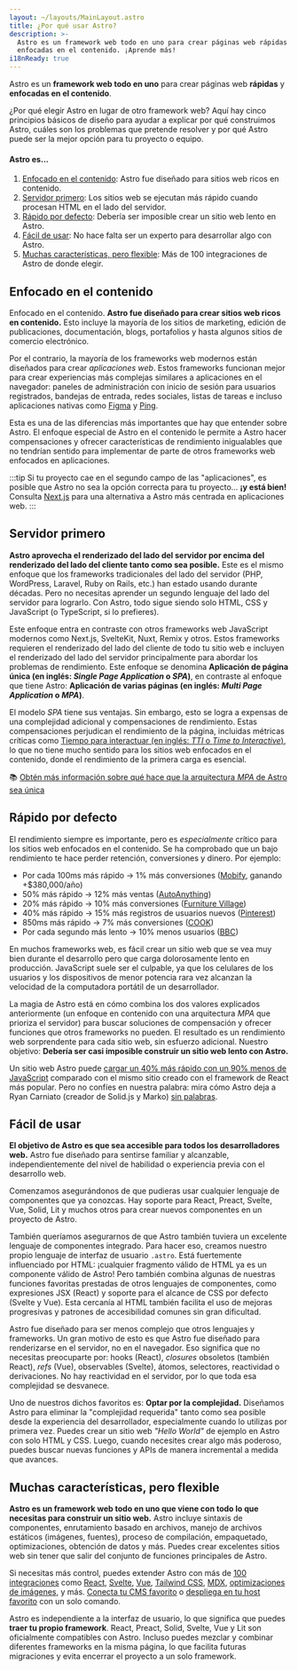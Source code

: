 ```yaml
---
layout: ~/layouts/MainLayout.astro
title: ¿Por qué usar Astro?
description: >-
  Astro es un framework web todo en uno para crear páginas web rápidas y
  enfocadas en el contenido. ¡Aprende más!
i18nReady: true
---
```


Astro es un **framework web todo en uno** para crear páginas web **rápidas** y **enfocadas en el contenido**.

¿Por qué elegir Astro en lugar de otro framework web? Aquí hay cinco principios básicos de diseño para ayudar a explicar por qué construimos Astro, cuáles son los problemas que pretende resolver y por qué Astro puede ser la mejor opción para tu proyecto o equipo.

#### Astro es...

1. [Enfocado en el contenido](#enfocado-en-el-contenido): Astro fue diseñado para sitios web ricos en contenido.
2. [Servidor primero](#servidor-primero): Los sitios web se ejecutan más rápido cuando procesan HTML en el lado del servidor.
3. [Rápido por defecto](#rápido-por-defecto): Debería ser imposible crear un sitio web lento en Astro.
4. [Fácil de usar](#fácil-de-usar): No hace falta ser un experto para desarrollar algo con Astro.
5. [Muchas características, pero flexible](#muchas-características-pero-flexible): Más de 100 integraciones de Astro de donde elegir.

## Enfocado en el contenido

Enfocado en el contenido. **Astro fue diseñado para crear sitios web ricos en contenido.** Esto incluye la mayoría de los sitios de marketing, edición de publicaciones, documentación, blogs, portafolios y hasta algunos sitios de comercio electrónico.

Por el contrario, la mayoría de los frameworks web modernos están diseñados para crear *aplicaciones web*. Estos frameworks funcionan mejor para crear experiencias más complejas similares a aplicaciones en el navegador: paneles de administración con inicio de sesión para usuarios registrados, bandejas de entrada, redes sociales, listas de tareas e incluso aplicaciones nativas como [Figma](https://figma.com/) y [Ping](https://ping.gg/).

Esta es una de las diferencias más importantes que hay que entender sobre Astro. El enfoque especial de Astro en el contenido le permite a Astro hacer compensaciones y ofrecer características de rendimiento inigualables que no tendrían sentido para implementar de parte de otros frameworks web enfocados en aplicaciones.

:::tip
Si tu proyecto cae en el segundo campo de las "aplicaciones", es posible que Astro no sea la opción correcta para tu proyecto... **¡y está bien!** Consulta [Next.js](https://nextjs.org/) para una alternativa a Astro más centrada en aplicaciones web.
:::

## Servidor primero

**Astro aprovecha el renderizado del lado del servidor por encima del renderizado del lado del cliente tanto como sea posible.** Este es el mismo enfoque que los frameworks tradicionales del lado del servidor (PHP, WordPress, Laravel, Ruby on Rails, etc.) han estado usando durante décadas. Pero no necesitas aprender un segundo lenguaje del lado del servidor para lograrlo. Con Astro, todo sigue siendo solo HTML, CSS y JavaScript (o TypeScript, si lo prefieres).

Este enfoque entra en contraste con otros frameworks web JavaScript modernos como Next.js, SvelteKit, Nuxt, Remix y otros. Estos frameworks requieren el renderizado del lado del cliente de todo tu sitio web e incluyen el renderizado del lado del servidor principalmente para abordar los problemas de rendimiento. Este enfoque se denomina **Aplicación de página única (en inglés: _Single Page Application_ o _SPA_)**, en contraste al enfoque que tiene Astro: **Aplicación de varias páginas (en inglés: _Multi Page Application_ o _MPA_)**.

El modelo _SPA_ tiene sus ventajas. Sin embargo, esto se logra a expensas de una complejidad adicional y compensaciones de rendimiento. Estas compensaciones perjudican el rendimiento de la página, incluidas métricas críticas como [Tiempo para interactuar (en inglés: _TTI_ o _Time to Interactive_)](https://web.dev/interactive/), lo que no tiene mucho sentido para los sitios web enfocados en el contenido, donde el rendimiento de la primera carga es esencial.

📚 [Obtén más información sobre qué hace que la arquitectura _MPA_ de Astro sea única](/es/concepts/mpa-vs-spa/)

## Rápido por defecto

El rendimiento siempre es importante, pero es *especialmente* crítico para los sitios web enfocados en el contenido. Se ha comprobado que un bajo rendimiento te hace perder retención, conversiones y dinero. Por ejemplo:

- Por cada 100ms más rápido → 1% más conversiones ([Mobify](https://web.dev/why-speed-matters/), ganando +$380,000/año)
- 50% más rápido → 12% más ventas ([AutoAnything](https://www.digitalcommerce360.com/2010/08/19/web-accelerator-revs-conversion-and-sales-autoanything/))
- 20% más rápido → 10% más conversiones ([Furniture Village](https://www.thinkwithgoogle.com/intl/en-gb/marketing-strategies/app-and-mobile/furniture-village-and-greenlight-slash-page-load-times-boosting-user-experience/))
- 40% más rápido → 15% más registros de usuarios nuevos ([Pinterest](https://medium.com/pinterest-engineering/driving-user-growth-with-performance-improvements-cfc50dafadd7))
- 850ms más rápido → 7% más conversiones ([COOK](https://web.dev/why-speed-matters/))
- Por cada segundo más lento → 10% menos usuarios ([BBC](https://www.creativebloq.com/features/how-the-bbc-builds-websites-that-scale))

En muchos frameworks web, es fácil crear un sitio web que se vea muy bien durante el desarrollo pero que carga dolorosamente lento en producción. JavaScript suele ser el culpable, ya que los celulares de los usuarios y los dispositivos de menor potencia rara vez alcanzan la velocidad de la computadora portátil de un desarrollador.

La magia de Astro está en cómo combina los dos valores explicados anteriormente (un enfoque en contenido con una arquitectura _MPA_ que prioriza el servidor) para buscar soluciones de compensación y ofrecer funciones que otros frameworks no pueden. El resultado es un rendimiento web sorprendente para cada sitio web, sin esfuerzo adicional. Nuestro objetivo: **Debería ser casi imposible construir un sitio web lento con Astro.**

Un sitio web Astro puede [cargar un 40% más rápido con un 90% menos de JavaScript](https://twitter.com/t3dotgg/status/1437195415439360003) comparado con el mismo sitio creado con el framework de React más popular. Pero no confíes en nuestra palabra: mira cómo Astro deja a Ryan Carniato (creador de Solid.js y Marko) [sin palabras](https://youtu.be/2ZEMb_H-LYE?t=8163).

## Fácil de usar

**El objetivo de Astro es que sea accesible para todos los desarrolladores web.** Astro fue diseñado para sentirse familiar y alcanzable, independientemente del nivel de habilidad o experiencia previa con el desarrollo web.

Comenzamos asegurándonos de que pudieras usar cualquier lenguaje de componentes que ya conozcas. Hay soporte para React, Preact, Svelte, Vue, Solid, Lit y muchos otros para crear nuevos componentes en un proyecto de Astro.

También queríamos asegurarnos de que Astro también tuviera un excelente lenguaje de componentes integrado. Para hacer eso, creamos nuestro propio lenguaje de interfaz de usuario `.astro`. Está fuertemente influenciado por HTML: ¡cualquier fragmento válido de HTML ya es un componente válido de Astro! Pero también combina algunas de nuestras funciones favoritas prestadas de otros lenguajes de componentes, como expresiones JSX (React) y soporte para el alcance de CSS por defecto (Svelte y Vue). Esta cercanía al HTML también facilita el uso de mejoras progresivas y patrones de accesibilidad comunes sin gran dificultad.

Astro fue diseñado para ser menos complejo que otros lenguajes y frameworks. Un gran motivo de esto es que Astro fue diseñado para renderizarse en el servidor, no en el navegador. Eso significa que no necesitas preocuparte por: hooks (React), _closures_ obsoletos (también React), _refs_ (Vue), observables (Svelte), átomos, selectores, reactividad o derivaciones. No hay reactividad en el servidor, por lo que toda esa complejidad se desvanece.

Uno de nuestros dichos favoritos es: **Optar por la complejidad.** Diseñamos Astro para eliminar la "complejidad requerida" tanto como sea posible desde la experiencia del desarrollador, especialmente cuando lo utilizas por primera vez. Puedes crear un sitio web _"Hello World"_ de ejemplo en Astro con solo HTML y CSS. Luego, cuando necesites crear algo más poderoso, puedes buscar nuevas funciones y APIs de manera incremental a medida que avances.

## Muchas características, pero flexible

**Astro es un framework web todo en uno que viene con todo lo que necesitas para construir un sitio web.** Astro incluye sintaxis de componentes, enrutamiento basado en archivos, manejo de archivos estáticos (imágenes, fuentes), proceso de compilación, empaquetado, optimizaciones, obtención de datos y más. Puedes crear excelentes sitios web sin tener que salir del conjunto de funciones principales de Astro.

Si necesitas más control, puedes extender Astro con más de [100 integraciones](https://astro.build/integrations/) como [React](https://www.npmjs.com/package/@astrojs/react), [Svelte](https://www.npmjs.com/package/@astrojs/svelte), [Vue](https://www.npmjs.com/package/@astrojs/vue), [Tailwind CSS](https://www.npmjs.com/package/@astrojs/tailwind), [MDX](https://www.npmjs.com/package/@astrojs/mdx), [optimizaciones de imágenes](https://www.npmjs.com/package/@astrojs/image), y más. [Conecta tu CMS favorito](https://astro.build/integrations/) o [despliega en tu host favorito](/es/guides/deploy/) con un solo comando.

Astro es independiente a la interfaz de usuario, lo que significa que puedes **traer tu propio framework**. React, Preact, Solid, Svelte, Vue y Lit son oficialmente compatibles con Astro. Incluso puedes mezclar y combinar diferentes frameworks en la misma página, lo que facilita futuras migraciones y evita encerrar el proyecto a un solo framework.
